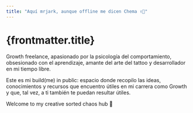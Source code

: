 ```yaml
---
title: "Aquí mrjark, aunque offline me dicen Chema ✌🏽"
---
```


# {frontmatter.title}

Growth freelance, apasionado por la psicología del comportamiento, obsesionado con el aprendizaje, amante del arte del tattoo y desarrollador en mi tiempo libre.

Este es mi build(me) in public: espacio donde recopilo las ideas, conocimientos y recursos que encuentro útiles en mi carrera como Growth y que, tal vez, a ti también te puedan resultar útiles.

Welcome to my creative sorted chaos hub 💭
